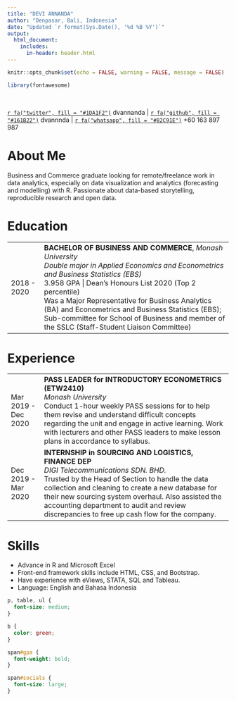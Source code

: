 ```yaml
---
title: "DEVI ANNANDA"
author: "Denpasar, Bali, Indonesia"
date: "Updated `r format(Sys.Date(), '%d %B %Y')`"
output:
  html_document:
    includes:
      in-header: header.html
---
```


```r
knitr::opts_chunk$set(echo = FALSE, warning = FALSE, message = FALSE)

library(fontawesome)
```

<br>

<span id="socials">[`r fa("twitter", fill = "#1DA1F2")`](https://twitter.com/dvannanda) dvannanda | 
[`r fa("github", fill = "#161B22")`](https://github.com/dvannanda) dvannnda | 
[`r fa("whatsapp", fill = "#82C91E")`](https://wa.me/60163897987) +60 163 897 987</span>

# About Me

Business and Commerce graduate looking for remote/freelance work in data analytics, especially on data visualization and analytics (forecasting and modelling) with R. Passionate about data-based storytelling, reproducible research and open data. 

# Education

<table class="table table-borderless">
  <tbody>
    <tr>
      <td style="width: 15%">2018 - 2020</td>
      <td><b>BACHELOR OF BUSINESS AND COMMERCE</b>, <em>Monash University</em>
        <br><em>Double major in Applied Economics and Econometrics and Business Statistics (EBS)</em>
        <br><span id="gpa">3.958 GPA | Dean’s Honours List 2020 (Top 2 percentile)</span>
        <br>Was a Major Representative for Business Analytics (BA) and Econometrics and Business Statistics (EBS); Sub-committee for School of Business and member of the SSLC (Staff-Student Liaison Committee)
      </td>
    </tr>
  </tbody>
</table>

# Experience

<table class="table table-borderless">
  <tbody>
    <tr>
      <td style="width: 15%">Mar 2019 - Dec 2020</td>
      <td><b>PASS LEADER for INTRODUCTORY ECONOMETRICS (ETW2410)</b>
        <br><em>Monash University</em>
        <br>Conduct 1-hour weekly PASS sessions for to help them revise and understand difficult concepts regarding the unit and engage in active learning. Work with lecturers and other PASS leaders to make lesson plans in accordance to syllabus. 
      </td>
    </tr>
    <tr>
      <td>Dec 2019 - Mar 2020</td>
      <td><b>INTERNSHIP in SOURCING AND LOGISTICS, FINANCE DEP</b>
        <br><em>DIGI Telecommunications SDN. BHD.</em> 
        <br>Trusted by the Head of Section to handle the data collection and cleaning to create a new database for their new sourcing system overhaul. Also assisted the accounting department to audit and review discrepancies to free up cash flow for the company.
      </td>
    </tr>
  </tbody>
</table>

# Skills

- Advance in R and Microsoft Excel
- Front-end framework skills include HTML, CSS, and Bootstrap.
- Have experience with eViews, STATA, SQL and Tableau. 
- Language: English and Bahasa Indonesia

```css
p, table, ul {
  font-size: medium;
}

b {
  color: green;
}

span#gpa {
  font-weight: bold;
}

span#socials {
  font-size: large;
}
```

